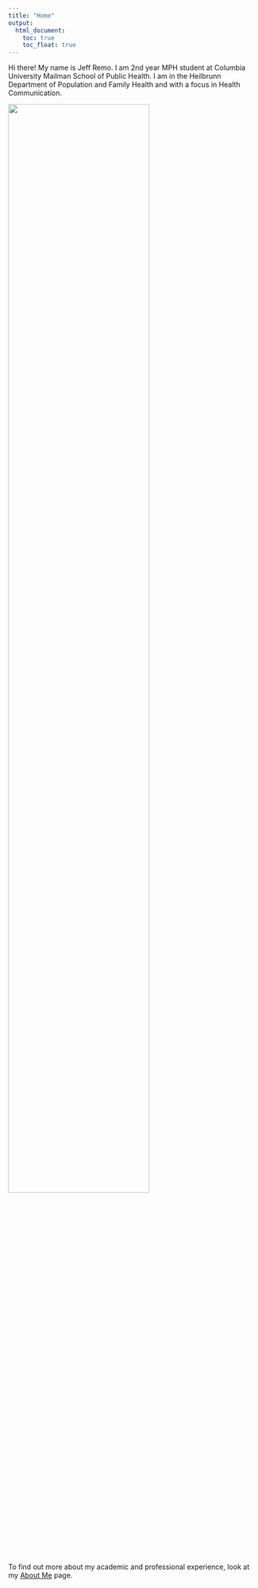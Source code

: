 ```yaml
---
title: "Home"
output: 
  html_document:
    toc: true
    toc_float: true
---
```

Hi there! My name is Jeff Remo. I am 2nd year MPH student at Columbia University Mailman School of Public Health. I am in the Heilbrunn Department of Population and Family Health and with a focus in Health Communication. 

<img src="images/github pic.jpg" style="width:75%">

To find out more about my academic and professional experience, look at my [About Me](about.html) page. 

